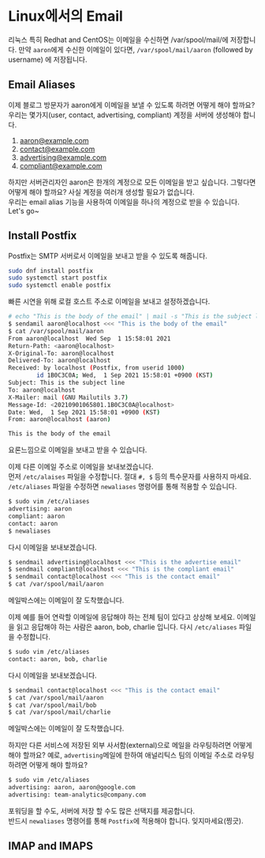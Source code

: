 # Linux에서의 Email
리눅스 특히 Redhat and CentOS는 이메일을 수신하면 /var/spool/mail/에 저장합니다. 
만약 `aaron`에게 수신한 이메일이 있다면, `/var/spool/mail/aaron` (followed by username) 에 저장됩니다.  


## Email Aliases
이제 블로그 방문자가 aaron에게 이메일을 보낼 수 있도록 하려면 어떻게 해야 할까요?
우리는 몇가지(user, contact, advertising, compliant) 계정을 서버에 생성해야 합니다.  
1. aaron@example.com
2. contact@example.com
3. advertising@example.com
4. compliant@example.com

하지만 서버관리자인 aaron은 한개의 계정으로 모든 이메일을 받고 싶습니다.
그렇다면 어떻게 해야 할까요? 사실 계정을 여러개 생성할 필요가 없습니다.  
우리는 email alias 기능을 사용하여 이메일을 하나의 계정으로 받을 수 있습니다.  Let's go~

## Install Postfix
Postfix는 SMTP 서버로서 이메일을 보내고 받을 수 있도록 해줍니다.
```bash
sudo dnf install postfix
sudo systemctl start postfix
sudo systemctl enable postfix
```
빠른 시연을 위해 로컬 호스트 주소로 이메일을 보내고 설정하겠습니다.

```bash
# echo "This is the body of the email" | mail -s "This is the subject line" aaron@localhost
$ sendamil aaron@localhost <<< "This is the body of the email"
$ cat /var/spool/mail/aaron
From aaron@localhost  Wed Sep  1 15:58:01 2021
Return-Path: <aaron@localhost>
X-Original-To: aaron@localhost
Delivered-To: aaron@localhost
Received: by localhost (Postfix, from userid 1000)
        id 1B0C3C0A; Wed,  1 Sep 2021 15:58:01 +0900 (KST)
Subject: This is the subject line
To: aaron@localhost
X-Mailer: mail (GNU Mailutils 3.7)
Message-Id: <20210901065801.1B0C3C0A@localhost>
Date: Wed,  1 Sep 2021 15:58:01 +0900 (KST)
From: aaron@localhost (aaron)

This is the body of the email
```
요론느낌으로 이메일을 보내고 받을 수 있습니다.  

이제 다른 이메일 주소로 이메일을 보내보겠습니다.  
먼저 `/etc/alaises` 파일을 수정합니다.
절대 `#, $` 등의 특수문자를 사용하지 마세요.  
`/etc/aliases` 파일을 수정하면 `newaliases` 명령어를 통해 적용할 수 있습니다.
```bash
$ sudo vim /etc/aliases
advertising: aaron
compliant: aaron
contact: aaron
$ newaliases
```

다시 이메일을 보내보겠습니다.
```bash
$ sendmail advertising@localhost <<< "This is the advertise email"
$ sendmail compliant@localhost <<< "This is the compliant email"
$ sendmail contact@localhost <<< "This is the contact email"
$ cat /var/spool/mail/aaron
```
메일박스에는 이메일이 잘 도착했습니다.

이제 예를 들어 연락할 이메일에 응답해야 하는 전체 팀이 있다고 상상해 보세요.
이메일을 읽고 응답해야 하는 사람은 aaron, bob, charlie 입니다.
다시 `/etc/aliases` 파일을 수정합니다.
```bash
$ sudo vim /etc/aliases
contact: aaron, bob, charlie
```
다시 이메일을 보내보겠습니다.
```bash
$ sendmail contact@localhost <<< "This is the contact email"
$ cat /var/spool/mail/aaron
$ cat /var/spool/mail/bob
$ cat /var/spool/mail/charlie
```
메일박스에는 이메일이 잘 도착했습니다.

하지만 다른 서비스에 저장된 외부 사서함(external)으로 메일을 라우팅하려면 어떻게 해야 할까요?
예로, `advertising`메일에 한하여 애널리틱스 팀의 이메일 주소로 라우팅하려면 어떻게 해야 할까요?
```bash
$ sudo vim /etc/aliases
advertising: aaron, aaron@google.com
advertising: team-analytics@company.com
```
포워딩을 할 수도, 서버에 저장 할 수도  많은 선택지를 제공합니다.  
반드시 `newaliases` 명령어를 통해 `Postfix`에 적용해야 합니다. 잊지마세요(찡긋).

## IMAP and IMAPS


